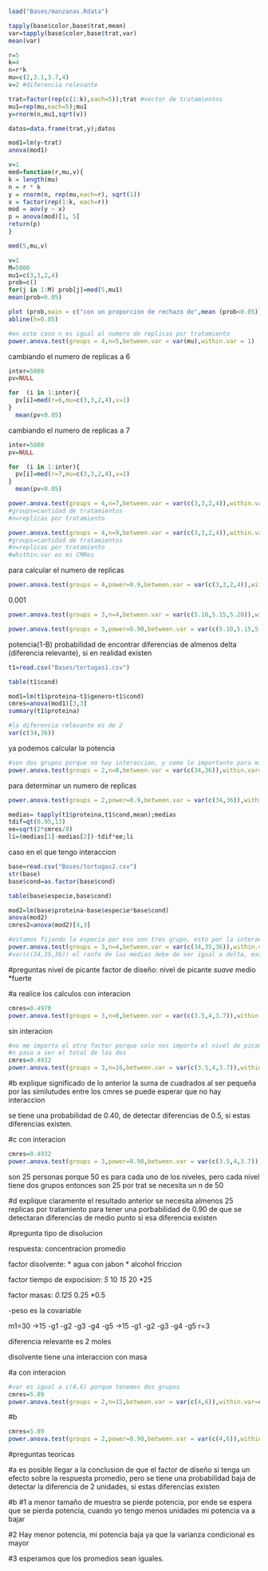 ```r
load("Bases/manzanas.Rdata")
```

```r
tapply(base$color,base$trat,mean)
var=tapply(base$color,base$trat,var)
mean(var)
```

```r
r=5
k=4
n=r*k
mu=c(2,3.1,3.7,4)
v=2 #diferencia relevante

trat=factor(rep(c(1:k),each=5));trat #vector de tratamientos
mu1=rep(mu,each=5);mu1
y=rnorm(n,mu1,sqrt(v))
```
```r
datos=data.frame(trat,y);datos
```
```r
mod1=lm(y~trat)
anova(mod1)
```
```r
v=1
med=function(r,mu,v){
k = length(mu)
n = r * k
y = rnorm(n, rep(mu,each=r), sqrt(1))
x = factor(rep(1:k, each=r))
mod = aov(y ~ x)
p = anova(mod)[1, 5]
return(p)
}

med(5,mu,v)
```
```r
v=1
M=5000
mu1=c(3,3,2,4)
prob=c()
for(j in 1:M) prob[j]=med(5,mu1)
mean(prob<0.05)
```
```r
plot (prob,main = c("con un proporcion de rechazo de",mean (prob<0.05)))
abline(h=0.05)

```
```r
#en este caso n es igual al numero de replicas por tratamiento 
power.anova.test(groups = 4,n=5,between.var = var(mu),within.var = 1)
```
cambiando el numero de replicas a 6

```r
inter=5000
pv=NULL

for  (i in 1:inter){
  pv[i]=med(r=6,mu=c(3,3,2,4),v=1)
}
  mean(pv<0.05)
```
cambiando el numero de replicas a 7

```r
inter=5000
pv=NULL

for  (i in 1:inter){
  pv[i]=med(r=7,mu=c(3,3,2,4),v=1)
}
  mean(pv<0.05)
```
```r
power.anova.test(groups = 4,n=7,between.var = var(c(3,3,2,4)),within.var = 1)
#groups=cantidad de tratamientos 
#n=replicas por tratamiento 
```
```r
power.anova.test(groups = 4,n=9,between.var = var(c(3,3,2,4)),within.var = 1)
#groups=cantidad de tratamientos 
#n=replicas por tratamiento 
#whithin.var es mi CMRes
```
para calcular el numero de replicas 
```r
power.anova.test(groups = 4,power=0.9,between.var = var(c(3,3,2,4)),within.var = 1)
```

0.001
```r
power.anova.test(groups = 3,n=4,between.var = var(c(5.10,5.15,5.20)),within.var =0.0005)
```
```r
power.anova.test(groups = 3,power=0.90,between.var = var(c(5.10,5.15,5.20)),within.var =0.0005)
```
potencia(1-B)
probabilidad de encontrar diferencias de almenos delta (diferencia relevante), si en realidad existen 

```r
t1=read.csv("Bases/tortugas1.csv")
```

```r
table(t1$cond)
```
```r
mod1=lm(t1$proteina~t1$genero+t1$cond)
cmres=anova(mod1)[3,3]
summary(t1$proteina)
```
```r
#la diferencia relevante es de 2 
var(c(34,36))
```

ya podemos calcular la potencia 

```r
#son dos grupos porque no hay interaccion, y como lo importante para mi era la condicion, por esto son solo dos grupos porque ignoramos el sexo
power.anova.test(groups = 2,n=8,between.var = var(c(34,36)),within.var=cmres)
```
para determinar un numero de replicas
```r
power.anova.test(groups = 2,power=0.9,between.var = var(c(34,36)),within.var=cmres)
```

```r
medias= tapply(t1$proteina,t1$cond,mean);medias
tdif=qt(0.95,13)
ee=sqrt(2*cmres/8)
li=(medias[1]-medias[2])-tdif*ee;li

```
caso en el que tengo interaccion
```r
base=read.csv("Bases/tortugas2.csv")
str(base)
base$cond=as.factor(base$cond)
```

```r
table(base$especie,base$cond)
```
```r

mod2=lm(base$proteina~base$especie*base$cond)
anova(mod2)
cmres2=anova(mod2)[4,3]
```
```r
#estamos fijando la especia por eso son tres grupo, esto por la interaccion, lo podemos ver como cuando comparamos con bonferroni
power.anova.test(groups = 3,n=4,between.var = var(c(34,35,36)),within.var=cmres2)
#var(c(34,35,36)) el ranfo de las medias debe de ser igual a delta, exactamente la primera y la ultima, la resta de estas dos debe de darme mi diferencia relevante
```

#preguntas nivel de picante
factor de diseño: 
nivel de picante
*suave 
*medio 
*fuerte

#a realice los calculos
con interacion
```r
cmres=0.4970
power.anova.test(groups = 3,n=8,between.var = var(c(3.5,4,3.7)),within.var=cmres) #no importa el orden en betwen el rango debe de ser la diferencia
```
sin interacion
```r
#no me importa el otro factor porque solo nos importa el nivel de picante 
#n pasa a ser el total de las dos
cmres=0.4932
power.anova.test(groups = 3,n=16,between.var = var(c(3.5,4,3.7)),within.var=cmres)
```
#b explique significado de lo anterior
la suma de cuadrados al ser pequeña por las similutudes entre los cmres se puede esperar que no hay interaccion

se tiene una probabilidad de 0.40, de detectar diferencias de 0.5, si estas diferencias existen. 

#c
con interacion
```r
cmres=0.4932
power.anova.test(groups = 3,power=0.90,between.var = var(c(3.5,4,3.7)),within.var=cmres)
```
son 25 personas porque 50 es para cada uno de los niveles, pero cada nivel tiene dos grupos entonces son 25 por trat 
se necesita un n de 50

#d explique claramente el resultado anterior 
se necesita almenos 25 replicas por tratamiento para tener una porbabilidad de 0.90 de que se detectaran diferencias de medio punto si esa diferencia existen

#pregunta tipo de disolucion



respuesta:
concentracion promedio

factor disolvente:
* agua con jabon
* alcohol friccion 

factor tiempo de expocision:
*5
*10
*15
*20
*25

factor masas:
*0.125
*0.25
*0.5

-peso es la covariable

m1=30
  ->15
     -g1
     -g2
     -g3
     -g4
     -g5
  ->15
     -g1
     -g2
     -g3
     -g4
     -g5
r=3 


diferencia relevante es 2 moles 

disolvente tiene una interaccion con masa 

#a 
con interacion

```r
#var es igual a c(4,6) porque tenemos dos grupos
cmres=5.89
power.anova.test(groups = 2,n=15,between.var = var(c(4,6)),within.var=cmres)
```
#b 
```r
cmres=5.89
power.anova.test(groups = 2,power=0.90,between.var = var(c(4,6)),within.var=cmres)
```


#preguntas teoricas

#a 
es posible llegar a la conclusion de que el factor de diseño si tenga un efecto sobre la respuesta promedio, pero se tiene una probabilidad baja de detectar la diferencia de 2 unidades, si estas diferencias existen 

#b 
#1 
a menor tamaño de muestra se pierde potencia, por ende se espera que se pierda potencia, cuando yo tengo menos unidades mi potencia va a bajar

#2
Hay menor potencia, mi potencia baja ya que la varianza condicional es mayor

#3
esperamos que los promedios sean iguales.